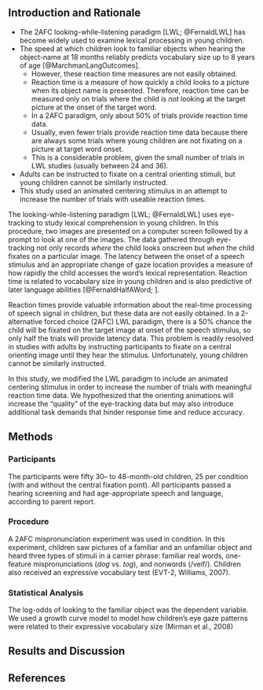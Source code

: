 ## Introduction and Rationale

* The 2AFC looking-while-listening paradigm  [LWL; @FernaldLWL] has become widely used to examine lexical processing in young children.
* The speed at which children look to familiar objects when hearing the object-name at 18 months reliably predicts vocabulary size up to 8 years of age [@MarchmanLangOutcomes].  
    - However, these reaction time measures are not easily obtained.
    - Reaction time is a measure of how quickly a child looks to a picture when its object name is presented.  Therefore, reaction time can be measured only on trials where the child is _not_ looking at the target picture at the onset of the target word.
    - In a 2AFC paradigm, only about 50% of trials provide reaction time data. 
    - Usually, even fewer trials provide reaction time data because there are always some trials where young children are not fixating on a picture at target word onset.
    - This is a considerable problem, given the small number of trials in LWL studies (usually between 24 and 36).
* Adults can be instructed to fixate on a central orienting stimuli, but young children cannot be similarly instructed.
* This study used an animated centering stimulus in an attempt to increase the number of trials with useable reaction times.


The looking-while-listening paradigm [LWL; @FernaldLWL] uses eye-tracking to study lexical comprehension in young children. In this procedure, two images are presented on a computer screen followed by a prompt to look at one of the images. The data gathered through eye-tracking not only records _where_ the child looks onscreen but _when_ the child fixates on a particular image. The latency between the onset of a speech stimulus and an appropriate change of gaze location provides a measure of how rapidly the child accesses the word's lexical representation. Reaction time is related to vocabulary size in young children and is also predictive of later language abilities [@FernaldHalfAWord; ]. 

Reaction times provide valuable information about the real-time processing of speech signal in children, but these data are not easily obtained. In a 2-alternative forced choice (2AFC) LWL paradigm, there is a 50% chance the child will be fixated on the target image at onset of the speech stimulus, so only half the trials will provide latency data. This problem is readily resolved in studies with adults by instructing participants to fixate on a central orienting image until they hear the stimulus. Unfortunately, young children cannot be similarly instructed.

In this study, we modified the LWL paradigm to include an animated centering stimulus in order to increase the number of trials with meaningful reaction time data. We hypothesized that the orienting animations will increase the "quality" of the eye-tracking data but may also introduce additional task demands that hinder response time and reduce accuracy. 

## Methods

### Participants
The participants were fifty 30-- to 48-month-old children, 25 per condition (with and without the central fixation point). All participants passed a hearing screening and had age-appropriate speech and language, according to parent report. 

### Procedure
A 2AFC mispronunciation experiment was used in condition. In this experiment, children saw pictures of a familiar and an unfamiliar object and heard three types of stimuli in a carrier phrase: familiar real words, one-feature mispronunciations (_dog_ vs. _tog_), and nonwords (/veif/).  Children also received an expressive vocabulary test (EVT-2, Williams, 2007).

### Statistical Analysis
The log-odds of looking to the familiar object was the dependent variable.  We used a growth curve model to model how children’s eye gaze patterns were related to their expressive vocabulary size (Mirman et al., 2008)

## Results and Discussion





## References
